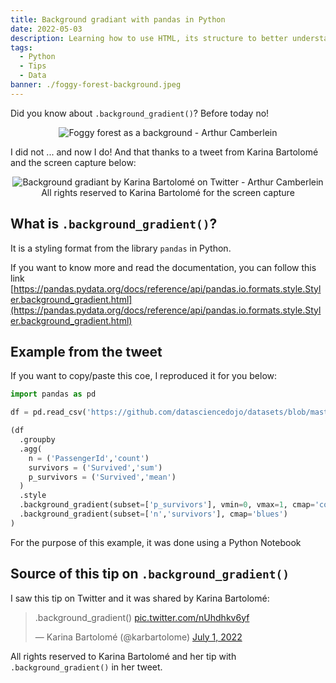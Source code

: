 ```yaml
---
title: Background gradiant with pandas in Python
date: 2022-05-03
description: Learning how to use HTML, its structure to better understand how the web is working. It's here and that would be simple!
tags:
  - Python
  - Tips
  - Data
banner: ./foggy-forest-background.jpeg
---
```


Did you know about `.background_gradient()`? Before today no!

<p align="center">
  <img src="./foggy-forest-background.jpeg" alt="Foggy forest as a background - Arthur Camberlein" title="Your new background: the foggy forest" />
</p>

I did not ... and now I do! And that thanks to a tweet from Karina Bartolomé and the screen capture below:

<p align="center">
  <img src="./backgroung-gradiant-python-pandas.jpeg" alt="Background gradiant by Karina Bartolomé on Twitter - Arthur Camberlein" title="Using background gradiant in Python" />
  All rights reserved to Karina Bartolomé for the screen capture
</p>

## What is `.background_gradient()`?

It is a styling format from the library `pandas` in Python.

If you want to know more and read the documentation, you can follow this link [https://pandas.pydata.org/docs/reference/api/pandas.io.formats.style.Styler.background_gradient.html](https://pandas.pydata.org/docs/reference/api/pandas.io.formats.style.Styler.background_gradient.html)

## Example from the tweet

If you want to copy/paste this coe, I reproduced it for you below:
```python
import pandas as pd

df = pd.read_csv('https://github.com/datasciencedojo/datasets/blob/master/titanic.csv')

(df 
  .groupby
  .agg(
    n = ('PassengerId','count')
    survivors = ('Survived','sum')
    p_survivors = ('Survived','mean')
  )
  .style
  .background_gradient(subset=['p_survivors'], vmin=0, vmax=1, cmap='colorwarn_r')
  .background_gradient(subset=['n','survivors'], cmap='blues')
)
```

For the purpose of this example, it was done using a Python Notebook

## Source of this tip on `.background_gradient()`

I saw this tip on Twitter and it was shared by Karina Bartolomé:

<blockquote class="twitter-tweet"><p lang="en" dir="ltr">.background_gradient() <a href="https://t.co/nUhdhkv6yf">pic.twitter.com/nUhdhkv6yf</a></p>&mdash; Karina Bartolomé (@karbartolome) <a href="https://twitter.com/karbartolome/status/1542688636789035011?ref_src=twsrc%5Etfw">July 1, 2022</a></blockquote> <script async src="https://platform.twitter.com/widgets.js" charset="utf-8"></script>

All rights reserved to Karina Bartolomé and her tip with `.background_gradient()` in her tweet.